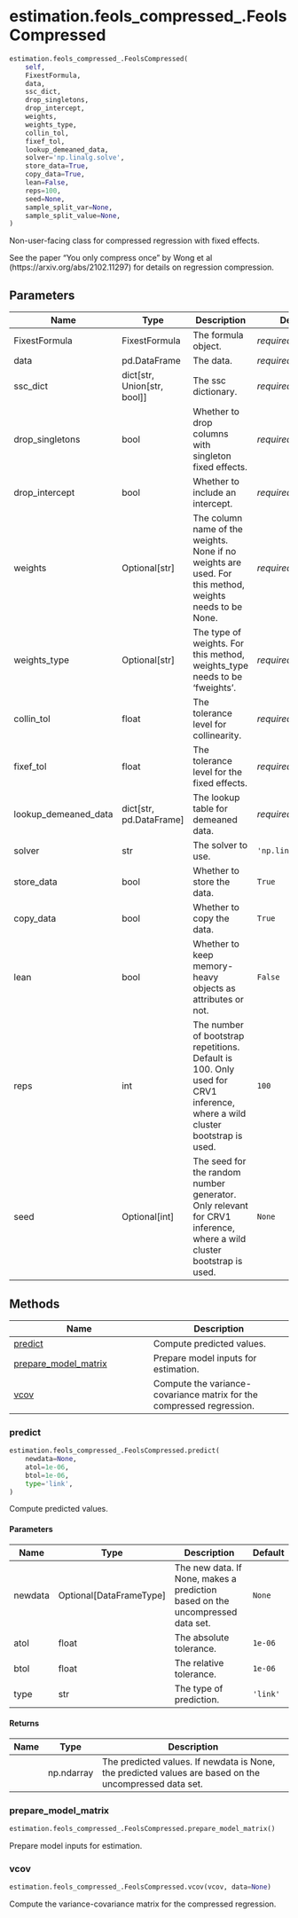 # estimation.feols_compressed_.FeolsCompressed { #pyfixest.estimation.feols_compressed_.FeolsCompressed }

```python
estimation.feols_compressed_.FeolsCompressed(
    self,
    FixestFormula,
    data,
    ssc_dict,
    drop_singletons,
    drop_intercept,
    weights,
    weights_type,
    collin_tol,
    fixef_tol,
    lookup_demeaned_data,
    solver='np.linalg.solve',
    store_data=True,
    copy_data=True,
    lean=False,
    reps=100,
    seed=None,
    sample_split_var=None,
    sample_split_value=None,
)
```

Non-user-facing class for compressed regression with fixed effects.

See the paper "You only compress once" by Wong et al (https://arxiv.org/abs/2102.11297) for
details on regression compression.

## Parameters {.doc-section .doc-section-parameters}

| Name                 | Type                            | Description                                                                                                                | Default             |
|----------------------|---------------------------------|----------------------------------------------------------------------------------------------------------------------------|---------------------|
| FixestFormula        | FixestFormula                   | The formula object.                                                                                                        | _required_          |
| data                 | pd.DataFrame                    | The data.                                                                                                                  | _required_          |
| ssc_dict             | dict\[str, Union\[str, bool\]\] | The ssc dictionary.                                                                                                        | _required_          |
| drop_singletons      | bool                            | Whether to drop columns with singleton fixed effects.                                                                      | _required_          |
| drop_intercept       | bool                            | Whether to include an intercept.                                                                                           | _required_          |
| weights              | Optional\[str\]                 | The column name of the weights. None if no weights are used. For this method, weights needs to be None.                    | _required_          |
| weights_type         | Optional\[str\]                 | The type of weights. For this method, weights_type needs to be 'fweights'.                                                 | _required_          |
| collin_tol           | float                           | The tolerance level for collinearity.                                                                                      | _required_          |
| fixef_tol            | float                           | The tolerance level for the fixed effects.                                                                                 | _required_          |
| lookup_demeaned_data | dict\[str, pd.DataFrame\]       | The lookup table for demeaned data.                                                                                        | _required_          |
| solver               | str                             | The solver to use.                                                                                                         | `'np.linalg.solve'` |
| store_data           | bool                            | Whether to store the data.                                                                                                 | `True`              |
| copy_data            | bool                            | Whether to copy the data.                                                                                                  | `True`              |
| lean                 | bool                            | Whether to keep memory-heavy objects as attributes or not.                                                                 | `False`             |
| reps                 | int                             | The number of bootstrap repetitions. Default is 100. Only used for CRV1 inference, where a wild cluster bootstrap is used. | `100`               |
| seed                 | Optional\[int\]                 | The seed for the random number generator. Only relevant for CRV1 inference, where a wild cluster bootstrap is used.        | `None`              |

## Methods

| Name | Description |
| --- | --- |
| [predict](#pyfixest.estimation.feols_compressed_.FeolsCompressed.predict) | Compute predicted values. |
| [prepare_model_matrix](#pyfixest.estimation.feols_compressed_.FeolsCompressed.prepare_model_matrix) | Prepare model inputs for estimation. |
| [vcov](#pyfixest.estimation.feols_compressed_.FeolsCompressed.vcov) | Compute the variance-covariance matrix for the compressed regression. |

### predict { #pyfixest.estimation.feols_compressed_.FeolsCompressed.predict }

```python
estimation.feols_compressed_.FeolsCompressed.predict(
    newdata=None,
    atol=1e-06,
    btol=1e-06,
    type='link',
)
```

Compute predicted values.

#### Parameters {.doc-section .doc-section-parameters}

| Name    | Type                      | Description                                                                   | Default   |
|---------|---------------------------|-------------------------------------------------------------------------------|-----------|
| newdata | Optional\[DataFrameType\] | The new data. If None, makes a prediction based on the uncompressed data set. | `None`    |
| atol    | float                     | The absolute tolerance.                                                       | `1e-06`   |
| btol    | float                     | The relative tolerance.                                                       | `1e-06`   |
| type    | str                       | The type of prediction.                                                       | `'link'`  |

#### Returns {.doc-section .doc-section-returns}

| Name   | Type       | Description                                                                                            |
|--------|------------|--------------------------------------------------------------------------------------------------------|
|        | np.ndarray | The predicted values. If newdata is None, the predicted values are based on the uncompressed data set. |

### prepare_model_matrix { #pyfixest.estimation.feols_compressed_.FeolsCompressed.prepare_model_matrix }

```python
estimation.feols_compressed_.FeolsCompressed.prepare_model_matrix()
```

Prepare model inputs for estimation.

### vcov { #pyfixest.estimation.feols_compressed_.FeolsCompressed.vcov }

```python
estimation.feols_compressed_.FeolsCompressed.vcov(vcov, data=None)
```

Compute the variance-covariance matrix for the compressed regression.